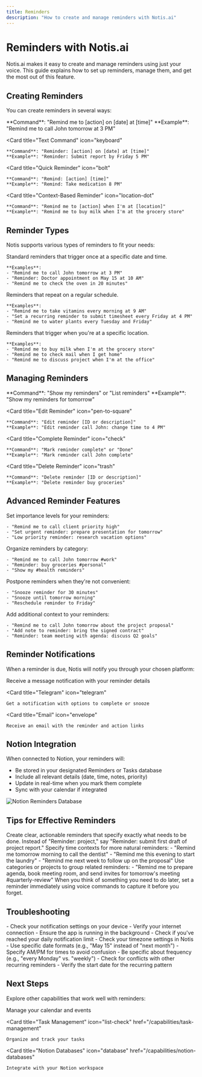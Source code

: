 ```yaml
---
title: Reminders
description: "How to create and manage reminders with Notis.ai"
---
```


# Reminders with Notis.ai

Notis.ai makes it easy to create and manage reminders using just your voice. This guide explains how to set up reminders, manage them, and get the most out of this feature.

## Creating Reminders

You can create reminders in several ways:

<CardGroup cols={2}>
  <Card
    title="Voice Command"
    icon="microphone"
  >
    **Command**: "Remind me to [action] on [date] at [time]"  
    **Example**: "Remind me to call John tomorrow at 3 PM"
  </Card>
  
  <Card
    title="Text Command"
    icon="keyboard"
  >
    **Command**: "Reminder: [action] on [date] at [time]"  
    **Example**: "Reminder: Submit report by Friday 5 PM"
  </Card>
  
  <Card
    title="Quick Reminder"
    icon="bolt"
  >
    **Command**: "Remind: [action] [time]"  
    **Example**: "Remind: Take medication 8 PM"
  </Card>
  
  <Card
    title="Context-Based Reminder"
    icon="location-dot"
  >
    **Command**: "Remind me to [action] when I'm at [location]"  
    **Example**: "Remind me to buy milk when I'm at the grocery store"
  </Card>
</CardGroup>

## Reminder Types

Notis supports various types of reminders to fit your needs:

<Tabs>
  <Tab title="One-time Reminders">
    Standard reminders that trigger once at a specific date and time.
    
    **Examples**:
    - "Remind me to call John tomorrow at 3 PM"
    - "Reminder: Doctor appointment on May 15 at 10 AM"
    - "Remind me to check the oven in 20 minutes"
  </Tab>
  
  <Tab title="Recurring Reminders">
    Reminders that repeat on a regular schedule.
    
    **Examples**:
    - "Remind me to take vitamins every morning at 9 AM"
    - "Set a recurring reminder to submit timesheet every Friday at 4 PM"
    - "Remind me to water plants every Tuesday and Friday"
  </Tab>
  
  <Tab title="Location-Based Reminders">
    Reminders that trigger when you're at a specific location.
    
    **Examples**:
    - "Remind me to buy milk when I'm at the grocery store"
    - "Remind me to check mail when I get home"
    - "Remind me to discuss project when I'm at the office"
  </Tab>
</Tabs>

## Managing Reminders

<CardGroup cols={2}>
  <Card
    title="View Reminders"
    icon="eye"
  >
    **Command**: "Show my reminders" or "List reminders"  
    **Example**: "Show my reminders for tomorrow"
  </Card>
  
  <Card
    title="Edit Reminder"
    icon="pen-to-square"
  >
    **Command**: "Edit reminder [ID or description]"  
    **Example**: "Edit reminder call John: change time to 4 PM"
  </Card>
  
  <Card
    title="Complete Reminder"
    icon="check"
  >
    **Command**: "Mark reminder complete" or "Done"  
    **Example**: "Mark reminder call John complete"
  </Card>
  
  <Card
    title="Delete Reminder"
    icon="trash"
  >
    **Command**: "Delete reminder [ID or description]"  
    **Example**: "Delete reminder buy groceries"
  </Card>
</CardGroup>

## Advanced Reminder Features

<AccordionGroup>
  <Accordion title="Priority Levels">
    Set importance levels for your reminders:
    
    - "Remind me to call client priority high"
    - "Set urgent reminder: prepare presentation for tomorrow"
    - "Low priority reminder: research vacation options"
  </Accordion>
  
  <Accordion title="Reminder Categories">
    Organize reminders by category:
    
    - "Remind me to call John tomorrow #work"
    - "Reminder: buy groceries #personal"
    - "Show my #health reminders"
  </Accordion>
  
  <Accordion title="Snooze Functionality">
    Postpone reminders when they're not convenient:
    
    - "Snooze reminder for 30 minutes"
    - "Snooze until tomorrow morning"
    - "Reschedule reminder to Friday"
  </Accordion>
  
  <Accordion title="Reminder Notes">
    Add additional context to your reminders:
    
    - "Remind me to call John tomorrow about the project proposal"
    - "Add note to reminder: bring the signed contract"
    - "Reminder: team meeting with agenda: discuss Q2 goals"
  </Accordion>
</AccordionGroup>

## Reminder Notifications

When a reminder is due, Notis will notify you through your chosen platform:

<CardGroup cols={3}>
  <Card
    title="WhatsApp"
    icon="whatsapp"
  >
    Receive a message notification with your reminder details
  </Card>
  
  <Card
    title="Telegram"
    icon="telegram"
  >
    Get a notification with options to complete or snooze
  </Card>
  
  <Card
    title="Email"
    icon="envelope"
  >
    Receive an email with the reminder and action links
  </Card>
</CardGroup>

## Notion Integration

When connected to Notion, your reminders will:

- Be stored in your designated Reminders or Tasks database
- Include all relevant details (date, time, notes, priority)
- Update in real-time when you mark them complete
- Sync with your calendar if integrated

<img
  className="rounded-lg"
  src="/images/notion-reminders.png"
  alt="Notion Reminders Database"
/>

## Tips for Effective Reminders

<AccordionGroup>
  <Accordion title="Be Specific">
    Create clear, actionable reminders that specify exactly what needs to be done. Instead of "Reminder: project," say "Reminder: submit first draft of project report."
  </Accordion>
  
  <Accordion title="Use Time Contexts">
    Specify time contexts for more natural reminders:
    - "Remind me tomorrow morning to call the dentist"
    - "Remind me this evening to start the laundry"
    - "Remind me next week to follow up on the proposal"
  </Accordion>
  
  <Accordion title="Group Related Reminders">
    Use categories or projects to group related reminders:
    - "Remind me to prepare agenda, book meeting room, and send invites for tomorrow's meeting #quarterly-review"
  </Accordion>
  
  <Accordion title="Set Reminders in the Moment">
    When you think of something you need to do later, set a reminder immediately using voice commands to capture it before you forget.
  </Accordion>
</AccordionGroup>

## Troubleshooting

<AccordionGroup>
  <Accordion title="Reminder Not Triggering">
    - Check your notification settings on your device
    - Verify your internet connection
    - Ensure the app is running in the background
    - Check if you've reached your daily notification limit
  </Accordion>
  
  <Accordion title="Incorrect Time or Date">
    - Check your timezone settings in Notis
    - Use specific date formats (e.g., "May 15" instead of "next month")
    - Specify AM/PM for times to avoid confusion
  </Accordion>
  
  <Accordion title="Recurring Reminder Issues">
    - Be specific about frequency (e.g., "every Monday" vs. "weekly")
    - Check for conflicts with other recurring reminders
    - Verify the start date for the recurring pattern
  </Accordion>
</AccordionGroup>

## Next Steps

Explore other capabilities that work well with reminders:

<CardGroup cols={3}>
  <Card
    title="Scheduler"
    icon="calendar"
    href="/capabilities/scheduler"
  >
    Manage your calendar and events
  </Card>
  
  <Card
    title="Task Management"
    icon="list-check"
    href="/capabilities/task-management"
  >
    Organize and track your tasks
  </Card>
  
  <Card
    title="Notion Databases"
    icon="database"
    href="/capabilities/notion-databases"
  >
    Integrate with your Notion workspace
  </Card>
</CardGroup>

